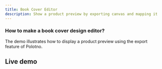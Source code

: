 ```yaml
---
title: Book Cover Editor
description: Show a product preview by exporting canvas and mapping it to a mockup
---
```


### How to make a book cover design editor?

The demo illustrates how to display a product preview using the export feature of Polotno.

## Live demo

<Sandbox github="polotno-project/polotno-docs/tree/main/examples/polotno-book-cover-editor" />


